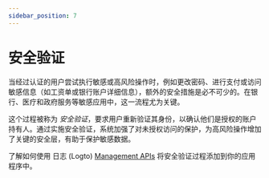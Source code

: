 ```yaml
---
sidebar_position: 7
---
```


# 安全验证

当经过认证的用户尝试执行敏感或高风险操作时，例如更改密码、进行支付或访问敏感信息（如工资单或银行账户详细信息），额外的安全措施是必不可少的。在银行、医疗和政府服务等敏感应用中，这一流程尤为关键。

这个过程被称为 _安全验证_，要求用户重新验证其身份，以确认他们是授权的账户持有人。通过实施安全验证，系统加强了对未授权访问的保护，为高风险操作增加了关键的安全层，有助于保护敏感数据。

了解如何使用 日志 (Logto) [Management APIs](/end-user-flows/security-verification/by-management-api) 将安全验证过程添加到你的应用程序中。
